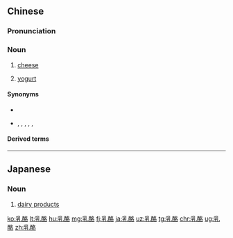 ==Chinese==
{{zh-forms|milk}}

===Pronunciation===
{{zh-pron
|m=rǔ酪
|c=jyu5 lok6,jyu5 lok3
|h=pfs=nen-lo̍k
|cat=n
}}

===Noun===
{{zh-noun}}

# [[cheese]]
# {{lb|zh|Hong Kong|Macau}} [[yogurt]]

====Synonyms====
* {{sense|cheese}}
{{zh-dial|奶酪}}
* {{sense|yogurt}} {{zh-l|發酵乳}}, {{zh-l|酸奶}}, {{zh-l|酸凝酪}}, {{zh-l|酸牛奶}}, {{zh-l|優格}}, {{zh-l|優酪乳}}

====Derived terms====
{{zh-der|農家乳酪}}

{{zh-cat|Cheeses|Foods}}

----

==Japanese==
{{ja-kanjitab|にゅう|らく|yomi=on}}

===Noun===
{{ja-noun|にゅうらく}}

# [[dairy product]]s

[[ko:乳酪]]
[[lt:乳酪]]
[[hu:乳酪]]
[[mg:乳酪]]
[[fj:乳酪]]
[[ja:乳酪]]
[[uz:乳酪]]
[[tg:乳酪]]
[[chr:乳酪]]
[[ug:乳酪]]
[[zh:乳酪]]